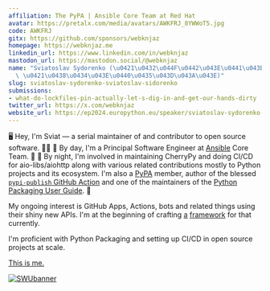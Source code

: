 ```yaml
---
affiliation: The PyPA | Ansible Core Team at Red Hat
avatar: https://pretalx.com/media/avatars/AWKFRJ_8YWWoT5.jpg
code: AWKFRJ
gitx: https://github.com/sponsors/webknjaz
homepage: https://webknjaz.me
linkedin_url: https://www.linkedin.com/in/webknjaz
mastodon_url: https://mastodon.social/@webknjaz
name: "Sviatoslav Sydorenko (\u0421\u0432\u044F\u0442\u043E\u0441\u043B\u0430\u0432\
  \ \u0421\u0438\u0434\u043E\u0440\u0435\u043D\u043A\u043E)"
slug: sviatoslav-sydorenko-sviatoslav-sidorenko
submissions:
- what-do-lockfiles-pin-actually-let-s-dig-in-and-get-our-hands-dirty
twitter_url: https://x.com/webknjaz
website_url: https://ep2024.europython.eu/speaker/sviatoslav-sydorenko-sviatoslav-sidorenko
---
```


🖥️ Hey, I'm Sviat — a serial maintainer of and contributor to open source software. 👨‍💻
🌄 By day, I'm a Principal Software Engineer at [Ansible] Core Team. 🌅
🌇 By night, I'm involved in maintaining CherryPy and doing CI/CD for aio-libs/aiohttp along with various related contributions mostly to Python projects and its ecosystem. I'm also a [PyPA] member, author of the blessed [`pypi-publish` GitHub Action] and one of the maintainers of the [Python Packaging User Guide]. 🌆

My ongoing interest is GitHub Apps, Actions, bots and related things using their shiny new APIs. I'm at the beginning of crafting [a][octomachinery] [framework][octomachinery on GitHub] for that currently.

I'm proficient with Python Packaging and setting up CI/CD in open source projects at scale.

[This is me.][GitHub Sponsors]

[![SWUbanner]][SWUdocs]

[Ansible]: https://github.com/ansible

[PyPA]: https://github.com/pypa
[`pypi-publish` GitHub Action]: https://github.com/marketplace/actions/pypi-publish
[Python Packaging User Guide]: https://packaging.python.org

[octomachinery]: https://octomachinery.dev
[octomachinery on GitHub]: https://github.com/sanitizers/octomachinery

[GitHub Sponsors]: https://github.com/sponsors/webknjaz

[SWUbanner]:
https://raw.githubusercontent.com/vshymanskyy/StandWithUkraine/main/banner-personal-page.svg
[SWUdocs]:
https://github.com/vshymanskyy/StandWithUkraine/blob/main/docs/README.md
